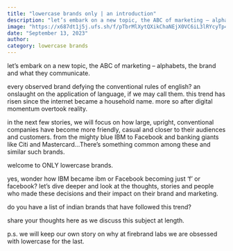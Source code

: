 ```yaml
---
title: "lowercase brands only | an introduction"
description: "let’s embark on a new topic, the ABC of marketing – alphabets, the brand and what they communicate."
image: "https://x687dt1j5j.ufs.sh/f/pTbrMlXytQXikChaNEjX0VC6iL3lRYcyTp4jzeJnadKImDw1"
date: "September 13, 2023"
author:
category: lowercase brands
---
```


let’s embark on a new topic, the ABC of marketing – alphabets, the brand and what they communicate.

every observed brand defying the conventional rules of english? an onslaught on the application of language, if we may call them. this trend has risen since the internet became a household name. more so after digital momentum overtook reality.

in the next few stories, we will focus on how large, upright, conventional companies have become more friendly, casual and closer to their audiences and customers. from the mighty blue IBM to Facebook and banking giants like Citi and Mastercard…There’s something common among these and similar such brands.

welcome to ONLY lowercase brands.

yes, wonder how IBM became ibm or Facebook becoming just ‘f’ or facebook? let’s dive deeper and look at the thoughts, stories and people who made these decisions and their impact on their brand and marketing.

do you have a list of indian brands that have followed this trend?

share your thoughts here as we discuss this subject at length.

p.s. we will keep our own story on why at firebrand labs we are obsessed with lowercase for the last.
